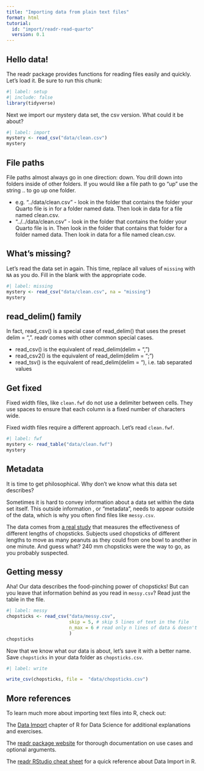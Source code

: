 ```yaml
---
title: "Importing data from plain text files"
format: html
tutorial:
  id: "import/readr-read-quarto"
  version: 0.1
---
```


## Hello data!

The readr package provides functions for reading files easily and quickly. Let's load it. Be sure to run this chunk:

```r
#| label: setup
#| include: false
library(tidyverse)
```

Next we import our mystery data set, the csv version. What could it be about?

```r
#| label: import
mystery <- read_csv("data/clean.csv") 
mystery
```

## File paths

File paths almost always go in one direction: down. You drill down into folders inside of other folders. If you would like a file path to go “up” use the string .. to go up one folder.

-   e.g. "../data/clean.csv" - look in the folder that contains the folder your Quarto file is in for a folder named data. Then look in data for a file named clean.csv.
-   "../../data/clean.csv" - look in the folder that contains the folder your Quarto file is in. Then look in the folder that contains that folder for a folder named data. Then look in data for a file named clean.csv.

## What's missing?

Let's read the data set in again. This time, replace all values of `missing` with `NA` as you do. Fill in the blank with the appropriate code.

```r
#| label: missing
mystery <- read_csv("data/clean.csv", na = "missing")
mystery
```

## read_delim() family

In fact, read_csv() is a special case of read_delim() that uses the preset delim = ",". readr comes with other common special cases.

-   read_csv() is the equivalent of read_delim(delim = ",")
-   read_csv2() is the equivalent of read_delim(delim = ";")
-   read_tsv() is the equivalent of read_delim(delim = "\t"), i.e. tab separated values

## Get fixed

Fixed width files, like `clean.fwf` do not use a delimiter between cells. They use spaces to ensure that each column is a fixed number of characters wide.

Fixed width files require a different approach. Let's read `clean.fwf`.

```r
#| label: fwf
mystery <- read_table("data/clean.fwf") 
mystery
```

## Metadata
It is time to get philosophical. Why don’t we know what this data set describes?

Sometimes it is hard to convey information about a data set within the data set itself. This outside information , or “metadata”, needs to appear outside of the data, which is why you often find files like `messy.csv`. 

The data comes from [a real study](https://pubmed.ncbi.nlm.nih.gov/15676839/) that measures the effectiveness of different lengths of chopsticks. Subjects used chopsticks of different lengths to move as many peanuts as they could from one bowl to another in one minute. And guess what? 240 mm chopsticks were the way to go, as you probably suspected.

## Getting messy

Aha! Our data describes the food-pinching power of chopsticks! But can you leave that information behind as you read in `messy.csv`? Read just the table in the file.

```r
#| label: messy
chopsticks <- read_csv("data/messy.csv", 
                       skip = 5, # skip 5 lines of text in the file 
                       n_max = 6 # read only n lines of data & doesn't                                     count the header
                       )
chopsticks
```
Now that we know what our data is about, let's save it with a better name. Save `chopsticks` in your data folder as `chopsticks.csv`.

```r
#| label: write

write_csv(chopsticks, file =  "data/chopsticks.csv")
```

## More references
To learn much more about importing text files into R, check out:

The [Data Import](https://r4ds.had.co.nz/data-import.html) chapter of R for Data Science for additional explanations and exercises.

The [readr package website](https://readr.tidyverse.org/) for thorough documentation on use cases and optional arguments.

The [readr RStudio cheat sheet](https://github.com/rstudio/cheatsheets/blob/main/data-import.pdf) for a quick reference about Data Import in R.
